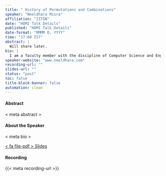 ```yaml
---
title: " History of Permutations and Combinations"
speaker: "Neeldhara Misra"
affiliation: "IITGN"
date: "HOMI Talk Details"
published: "HOMI Talk Details"
date-format: "MMMM D, YYYY"
time: "17:00 IST"
abstract: |
  Will share later.
bio: |
  I am a faculty member with the discipline of Computer Science and Engineering at IIT Gandhinagar. My research interests include the interplay of structural graph theory and graph algorithms; tools and techniques in parameterized complexity; computational perspectives on combinatorial games; voting mechanisms, with a special focus on strategic behaviour; fair allocations of resources.
speaker-website: "www.neeldhara.com"
recording-url: ""
slides-url: ""
status: "past"
toc: false
title-block-banner: false
automation: clean
---
```



#### Abstract

< meta abstract >

#### About the Speaker

< meta bio >

::: {.button-bar}
[< fa file-pdf > Slides](< meta slides-url >){.btn .btn-outline-primary .rounded-pill}
:::

#### Recording

{{< meta recording-url >}}
